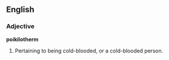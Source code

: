 ==English==

===Adjective===
'''poikilotherm'''

# Pertaining to being cold-blooded, or a cold-blooded person.